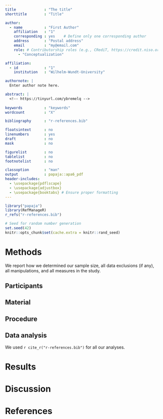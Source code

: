 ```yaml
---
title             : "The title"
shorttitle        : "Title"

author: 
  - name          : "First Author"
    affiliation   : "1"
    corresponding : yes    # Define only one corresponding author
    address       : "Postal address"
    email         : "my@email.com"
    role: # Contributorship roles (e.g., CRediT, https://credit.niso.org/)
      - "Conceptualization"

affiliation:
  - id            : "1"
    institution   : "Wilhelm-Wundt-University"

authornote: |
  Enter author note here.

abstract: |
  <!-- https://tinyurl.com/ybremelq -->
  
keywords          : "keywords"
wordcount         : "X"

bibliography      : "r-references.bib"

floatsintext      : no
linenumbers       : yes
draft             : no
mask              : no

figurelist        : no
tablelist         : no
footnotelist      : no

classoption       : "man"
output            : papaja::apa6_pdf
header-includes:
  - \usepackage{pdflscape}
  - \usepackage{adjustbox}
  - \usepackage{booktabs} # Ensure proper formatting
---
```


```r
library("papaja")
library(RefManageR)
r_refs("r-references.bib")
```

```r
# Seed for random number generation
set.seed(42)
knitr::opts_chunk$set(cache.extra = knitr::rand_seed)
```

\begin{landscape}

```r
# Create the data frame with the necessary columns
overview_table <- data.frame(
  Citation = character(),
  Study_Design = character(),
  Population = character(),
  Methods = character(),
  Key_Findings = character(),
  Neural_Regions_Networks = character(),
  Impact_on_Academic_Performance = character(),
  stringsAsFactors = FALSE
)

colnames(overview_table) <- c(
  "Citation",
  "Study Design",
  "Population",
  "Methods",
  "Key Findings",
  "Neural Regions/Networks",
  "Impact on Academic Performance"
)

# Example entry for manual filling (you will need to fill these with the actual data)
overview_table[1, ] <- c(
  "Beilock et al. (2007)",
  "Experimental",
  "100 college students, mixed gender",
  "Behavioral tasks, fMRI",
  "Stereotype threat impairs working memory efficiency",
  "Prefrontal cortex, phonological loop",
  "Reduced performance on cognitive tasks under threat"
)

# Calculate adjusted column widths to fit within 27cm
column_widths <- c("2cm", "3cm", "4cm", "3cm", "3cm", "4cm", "4cm")

# Construct the align string
align_string <- paste0("p{", column_widths, "}")

# Use apa_table to create the table with adjusted column widths
apa_table(
  overview_table,
  caption = "Overview of the Included Papers for Hypothesis 1",
  escape = FALSE,
  landscape = T,
  align = align_string,
  font_size = "small"
)
```

\end{landscape}

# Methods
We report how we determined our sample size, all data exclusions (if any), all manipulations, and all measures in the study. <!-- 21-word solution (Simmons, Nelson & Simonsohn, 2012; retrieved from http://ssrn.com/abstract=2160588) -->

## Participants

## Material

## Procedure

## Data analysis
We used `r cite_r("r-references.bib")` for all our analyses.


# Results

# Discussion


\newpage

# References

::: {#refs custom-style="Bibliography"}
:::
